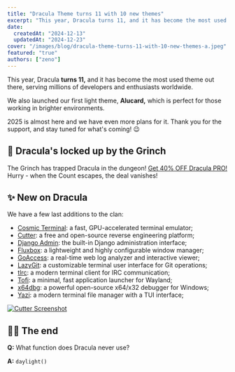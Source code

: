 ```yaml
---
title: "Dracula Theme turns 11 with 10 new themes"
excerpt: "This year, Dracula turns 11, and it has become the most used theme out there!"
date:
  createdAt: "2024-12-13"
  updatedAt: "2024-12-23"
cover: "/images/blog/dracula-theme-turns-11-with-10-new-themes-a.jpeg"
featured: "true"
authors: ["zeno"]
---
```


This year, Dracula **turns 11,** and it has become the most used theme out there, serving millions of developers and enthusiasts worldwide.

We also launched our first light theme, **Alucard,** which is perfect for those working in brighter environments.

2025 is almost here and we have even more plans for it. Thank you for the support, and stay tuned for what's coming! 😉

## 🎁 Dracula's locked up by the Grinch

The Grinch has trapped Dracula in the dungeon! [Get 40% OFF Dracula PRO!](https://draculatheme.gumroad.com/l/dracula-pro/GRINCHSMISCHIEF) Hurry - when the Count escapes, the deal vanishes!

## ✨ New on Dracula

We have a few last additions to the clan:

- [Cosmic Terminal](/cosmic-terminal): a fast, GPU-accelerated terminal emulator;
- [Cutter](/cutter): a free and open-source reverse engineering platform;
- [Django Admin](/django-admin): the built-in Django administration interface;
- [Fluxbox](/fluxbox): a lightweight and highly configurable window manager;
- [GoAccess](/go-access): a real-time web log analyzer and interactive viewer;
- [LazyGit](/lazygit): a customizable terminal user interface for Git operations;
- [tlrc](/tlrc): a modern terminal client for IRC communication;
- [Tofi](/tofi): a minimal, fast application launcher for Wayland;
- [x64dbg](/x64dbg): a powerful open-source x64/x32 debugger for Windows;
- [Yazi](/yazi): a modern terminal file manager with a TUI interface;

[![Cutter Screenshot](/images/blog/dracula-theme-turns-11-with-10-new-themes-b.jpeg)](/cutter)

## 👋🏻 The end

**Q:** What function does Dracula never use?

**A:** `daylight()`
